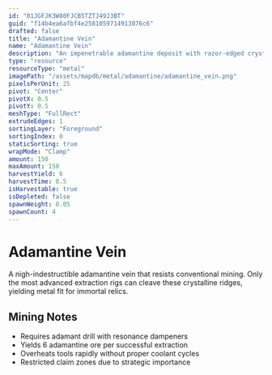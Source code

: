 ```yaml
---
id: "01JGFJK3W80FJCB5TZTJ49J3BT"
guid: "f14b4ea6afbf4e2581059714913076c6"
drafted: false
title: "Adamantine Vein"
name: "Adamantine Vein"
description: "An impenetrable adamantine deposit with razor-edged crystalline facets"
type: "resource"
resourceType: "metal"
imagePath: "/assets/mapdb/metal/adamantine/adamantine_vein.png"
pixelsPerUnit: 25
pivot: "Center"
pivotX: 0.5
pivotY: 0.5
meshType: "FullRect"
extrudeEdges: 1
sortingLayer: "Foreground"
sortingIndex: 0
staticSorting: true
wrapMode: "Clamp"
amount: 150
maxAmount: 150
harvestYield: 6
harvestTime: 8.5
isHarvestable: true
isDepleted: false
spawnWeight: 0.05
spawnCount: 4
---
```



# Adamantine Vein

A nigh-indestructible adamantine vein that resists conventional mining. Only the most advanced extraction rigs can cleave these
crystalline ridges, yielding metal fit for immortal relics.

<MapDBPanel data={frontmatter} />

<Adsense />

## Mining Notes
- Requires adamant drill with resonance dampeners
- Yields 6 adamantine ore per successful extraction
- Overheats tools rapidly without proper coolant cycles
- Restricted claim zones due to strategic importance
